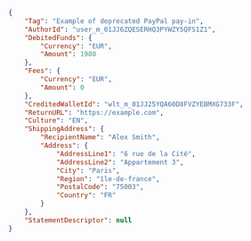 ```json REST
{
    "Tag": "Example of deprecated PayPal pay-in",
    "AuthorId": "user_m_01JJ6ZQESERHQ3PYWZY5QFS1Z1",
    "DebitedFunds": {
        "Currency": "EUR",
        "Amount": 1980
    },
    "Fees": {
        "Currency": "EUR",
        "Amount": 0
    },
    "CreditedWalletId": "wlt_m_01JJ25YQA60D8FVZYEBMXG733F",
    "ReturnURL": "https://example.com",
    "Culture": "EN",
    "ShippingAddress": {
        "RecipientName": "Alex Smith",
        "Address": {
            "AddressLine1": "6 rue de la Cité",
            "AddressLine2": "Appartement 3",
            "City": "Paris",
            "Region": "île-de-france",
            "PostalCode": "75003",
            "Country": "FR"
        }
    },
    "StatementDescriptor": null
}
```